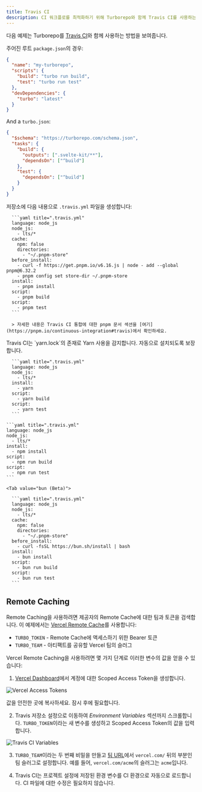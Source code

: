 ```yaml
---
title: Travis CI
description: CI 워크플로를 최적화하기 위해 Turborepo와 함께 Travis CI를 사용하는 방법
---
```



다음 예제는 Turborepo를 [Travis CI](https://www.travis-ci.com/)와 함께 사용하는 방법을 보여줍니다.

주어진 루트 `package.json`의 경우:

```json title="./package.json"
{
  "name": "my-turborepo",
  "scripts": {
    "build": "turbo run build",
    "test": "turbo run test"
  },
  "devDependencies": {
    "turbo": "latest"
  }
}
```

And a `turbo.json`:

```json title="./turbo.json"
{
  "$schema": "https://turborepo.com/schema.json",
  "tasks": {
    "build": {
      "outputs": [".svelte-kit/**"],
      "dependsOn": ["^build"]
    },
    "test": {
      "dependsOn": ["^build"]
    }
  }
}
```

저장소에 다음 내용으로 `.travis.yml` 파일을 생성합니다:

<PackageManagerTabs>
    <Tab value="pnpm">

      ```yaml title=".travis.yml"
      language: node_js
      node_js:
        - lts/*
      cache:
        npm: false
        directories:
          - "~/.pnpm-store"
      before_install:
        - curl -f https://get.pnpm.io/v6.16.js | node - add --global pnpm@6.32.2
        - pnpm config set store-dir ~/.pnpm-store
      install:
        - pnpm install
      script:
        - pnpm build
      script:
        - pnpm test
      ```

      > 자세한 내용은 Travis CI 통합에 대한 pnpm 문서 섹션을 [여기](https://pnpm.io/continuous-integration#travis)에서 확인하세요.

  </Tab>
    <Tab value="yarn">
      Travis CI는 `yarn.lock`의 존재로 Yarn 사용을 감지합니다. 자동으로 설치되도록 보장합니다.

      ```yaml title=".travis.yml"
      language: node_js
      node_js:
        - lts/*
      install:
        - yarn
      script:
        - yarn build
      script:
        - yarn test
      ```

  </Tab>

<Tab value="npm">

    ```yaml title=".travis.yml"
    language: node_js
    node_js:
      - lts/*
    install:
      - npm install
    script:
      - npm run build
    script:
      - npm run test
    ```

  </Tab>

    <Tab value="bun (Beta)">

      ```yaml title=".travis.yml"
      language: node_js
      node_js:
        - lts/*
      cache:
        npm: false
        directories:
          - "~/.pnpm-store"
      before_install:
        - curl -fsSL https://bun.sh/install | bash
      install:
        - bun install
      script:
        - bun run build
      script:
        - bun run test
      ```

  </Tab>
</PackageManagerTabs>

## Remote Caching

Remote Caching을 사용하려면 제공자의 Remote Cache에 대한 팀과 토큰을 검색합니다. 이 예제에서는 [Vercel Remote Cache](https://vercel.com/docs/monorepos/remote-caching)를 사용합니다:

- `TURBO_TOKEN` - Remote Cache에 액세스하기 위한 Bearer 토큰
- `TURBO_TEAM` - 아티팩트를 공유할 Vercel 팀의 슬러그

Vercel Remote Caching을 사용하려면 몇 가지 단계로 이러한 변수의 값을 얻을 수 있습니다:

1. [Vercel Dashboard](https://vercel.com/account/tokens)에서 계정에 대한 Scoped Access Token을 생성합니다.

![Vercel Access Tokens](/images/docs/vercel-create-token.png)

값을 안전한 곳에 복사하세요. 잠시 후에 필요합니다.

2. Travis 저장소 설정으로 이동하여 _Environment Variables_ 섹션까지 스크롤합니다. `TURBO_TOKEN`이라는 새 변수를 생성하고 Scoped Access Token의 값을 입력합니다.

![Travis CI Variables](/images/docs/travis-ci-environment-variables.png)

3. `TURBO_TEAM`이라는 두 번째 비밀을 만들고 [팀 URL](https://vercel.com/d?to=%2F%5Bteam%5D%2F%7E%2Fsettings&title=Find+Team+URL)에서 `vercel.com/` 뒤의 부분인 팀 슬러그로 설정합니다. 예를 들어, `vercel.com/acme`의 슬러그는 `acme`입니다.

4. Travis CI는 프로젝트 설정에 저장된 환경 변수를 CI 환경으로 자동으로 로드합니다. CI 파일에 대한 수정은 필요하지 않습니다.
